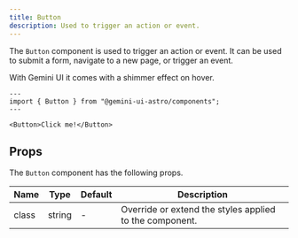 ```yaml
---
title: Button
description: Used to trigger an action or event.
---
```



<Styles />

The `Button` component is used to trigger an action or event. It can be used to submit a form, navigate to a new page, or trigger an event.

With Gemini UI it comes with a shimmer effect on hover.

```astro live
---
import { Button } from "@gemini-ui-astro/components";
---

<Button>Click me!</Button>
```

## Props

The `Button` component has the following props.

<table>
  <thead>
    <tr>
      <th>Name</th>
      <th>Type</th>
      <th>Default</th>
      <th>Description</th>
    </tr>
  </thead>
  <tbody>
    <tr>
      <td>class</td>
      <td>string</td>
      <td>-</td>
      <td>Override or extend the styles applied to the component.</td>
    </tr>
  </tbody>
</table>
